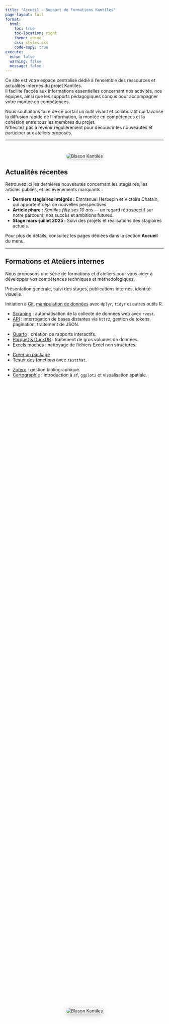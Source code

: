 ```yaml
---
title: "Accueil — Support de Formations Kantiles"
page-layout: full
format:
  html:
    toc: true
    toc-location: right
    theme: cosmo
    css: styles.css
    code-copy: true
execute:
  echo: false
  warning: false
  message: false
---
```





Ce site est votre espace centralisé dédié à l’ensemble des ressources et actualités internes du projet Kantiles.  
Il facilite l’accès aux informations essentielles concernant nos activités, nos équipes, ainsi que les supports pédagogiques conçus pour accompagner votre montée en compétences.

Nous souhaitons faire de ce portail un outil vivant et collaboratif qui favorise la diffusion rapide de l’information, la montée en compétences et la cohésion entre tous les membres du projet.  
N’hésitez pas à revenir régulièrement pour découvrir les nouveautés et participer aux ateliers proposés.

---


<div style="text-align:center; margin-top: 3em;">
  <img src="logo_kantiles.png" alt="Blason Kantiles" style="max-width:200px; border-radius: 10px; box-shadow: 0 2px 8px rgba(0,0,0,0.2);" />
</div>

## Actualités récentes

Retrouvez ici les dernières nouveautés concernant les stagiaires, les articles publiés, et les événements marquants :

- **Derniers stagiaires intégrés :** Emmanuel Herbepin et Victoire Chatain, qui apportent déjà de nouvelles perspectives.  
- **Article phare :** *Kantiles fête ses 10 ans* — un regard rétrospectif sur notre parcours, nos succès et ambitions futures.  
- **Stage mars-juillet 2025 :** Suivi des projets et réalisations des stagiaires actuels.

Pour plus de détails, consultez les pages dédiées dans la section **Accueil** du menu.

---

## Formations et Ateliers internes

Nous proposons une série de formations et d'ateliers pour vous aider à développer vos compétences techniques et méthodologiques.

::: {.callout title="[Accueil](index.qmd)"}
Présentation générale, suivi des stages, publications internes, identité visuelle.
:::

::: {.callout title="Code"}
Initiation à [Git](`R_git.qmd`), [manipulation de données](R_dplyr_tidyr.qmd) avec `dplyr`, `tidyr` et autres outils R.
:::

::: {.callout title="Données"}
- [Scraping](scrap.qmd) : automatisation de la collecte de données web avec `rvest`.  
- [API](api.qmd) : interrogation de bases distantes via `httr2`, gestion de tokens, pagination, traitement de JSON.
:::

::: {.callout title="Format"}
- [Quarto](quarto.qmd) : création de rapports interactifs.  
- [Parquet & DuckDB](parquet.qmd) : traitement de gros volumes de données.  
- [Excels moches](fichier_moches.qmd) : nettoyage de fichiers Excel non structurés.
:::

::: {.callout title="Packages R"}
- [Créer un package](package.qmd)  
- [Tester des fonctions](test_package.qmd) avec `testthat`.
:::

::: {.callout title="Autres"}
- [Zotero](zotero.qmd) : gestion bibliographique.  
- [Cartographie](cartographie.qmd) : introduction à `sf`, `ggplot2` et visualisation spatiale.
:::





<div style="
  display: flex;
  flex-direction: column;
  align-items: center;
  justify-content: center;
  height: 100vh;
  margin: 0;
  padding: 0;
">

  <img src="kantiles_blason.png" alt="Blason Kantiles"
       style="max-width: 400px;
              border-radius: 12px;
              box-shadow: 0 4px 16px rgba(0,0,0,0.25);" />
</div>
